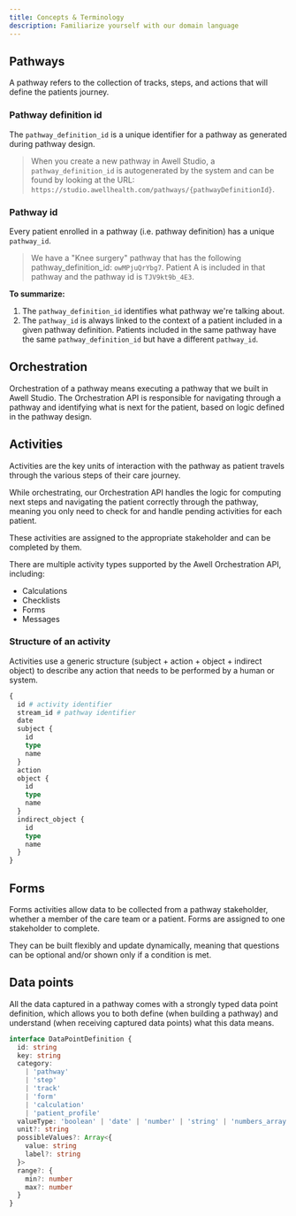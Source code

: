 ```yaml
---
title: Concepts & Terminology
description: Familiarize yourself with our domain language
---
```


## Pathways

A pathway refers to the collection of tracks, steps, and actions that will define the patients journey.

### Pathway definition id

The `pathway_definition_id` is a unique identifier for a pathway as generated during pathway design.

> When you create a new pathway in Awell Studio, a `pathway_definition_id` is autogenerated by the system and can be found by looking at the URL: `https://studio.awellhealth.com/pathways/{pathwayDefinitionId}`.

### Pathway id

Every patient enrolled in a pathway (i.e. pathway definition) has a unique `pathway_id`.

> We have a "Knee surgery" pathway that has the following pathway_definition_id: `owMPjuQrYbg7`. Patient A is included in that pathway and the pathway id is `TJV9kt9b_4E3`.

**To summarize:**

1. The `pathway_definition_id` identifies what pathway we're talking about.
2. The `pathway_id` is always linked to the context of a patient included in a given pathway definition. Patients included in the same pathway have the same `pathway_definition_id` but have a different `pathway_id`.

## Orchestration

Orchestration of a pathway means executing a pathway that we built in Awell Studio. The Orchestration API is responsible for navigating through a pathway and identifying what is next for the patient, based on logic defined in the pathway design.

## Activities

Activities are the key units of interaction with the pathway as patient travels through the various steps of their care journey.

While orchestrating, our Orchestration API handles the logic for computing next steps and navigating the patient correctly through the pathway, meaning you only need to check for and handle pending activities for each patient.

These activities are assigned to the appropriate stakeholder and can be completed by them.

There are multiple activity types supported by the Awell Orchestration API, including:

- Calculations
- Checklists
- Forms
- Messages

### Structure of an activity

Activities use a generic structure (subject + action + object + indirect object) to describe any action that needs to be performed by a human or system.

```graphql
{
  id # activity identifier
  stream_id # pathway identifier
  date
  subject {
    id
    type
    name
  }
  action
  object {
    id
    type
    name
  }
  indirect_object {
    id
    type
    name
  }
}
```

## Forms

Forms activities allow data to be collected from a pathway stakeholder, whether a member of the care team or a patient. Forms are assigned to one stakeholder to complete.

They can be built flexibly and update dynamically, meaning that questions can be optional and/or shown only if a condition is met.

## Data points

All the data captured in a pathway comes with a strongly typed data point definition, which allows you to both define (when building a pathway) and understand (when receiving captured data points) what this data means.

```typescript
interface DataPointDefinition {
  id: string
  key: string
  category:
    | 'pathway'
    | 'step'
    | 'track'
    | 'form'
    | 'calculation'
    | 'patient_profile'
  valueType: 'boolean' | 'date' | 'number' | 'string' | 'numbers_array'
  unit?: string
  possibleValues?: Array<{
    value: string
    label?: string
  }>
  range?: {
    min?: number
    max?: number
  }
}
```
